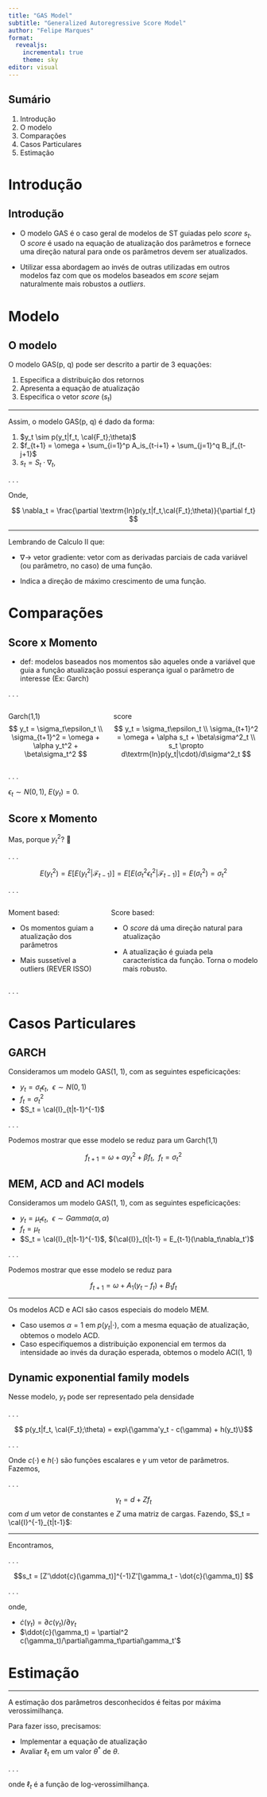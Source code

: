 ```yaml
---
title: "GAS Model"
subtitle: "Generalized Autoregressive Score Model"
author: "Felipe Marques"
format: 
  revealjs:
    incremental: true
    theme: sky
editor: visual
---
```


## Sumário

1)  Introdução
2)  O modelo
3)  Comparações
4)  Casos Particulares
5)  Estimação

# Introdução

## Introdução

-   O modelo GAS é o caso geral de modelos de ST guiadas pelo *score* $s_t$. O *score* é usado na equação de atualização dos parâmetros e fornece uma direção natural para onde os parâmetros devem ser atualizados.

-   Utilizar essa abordagem ao invés de outras utilizadas em outros modelos faz com que os modelos baseados em *score* sejam naturalmente mais robustos a *outliers*.

# Modelo

## O modelo

O modelo GAS(p, q) pode ser descrito a partir de 3 equações:

1)  Especifica a distribuição dos retornos
2)  Apresenta a equação de atualização
3)  Especifica o vetor *score* ($s_t$)

------------------------------------------------------------------------

Assim, o modelo GAS(p, q) é dado da forma:

1)  $y_t \sim p(y_t|f_t, \cal{F_t};\theta)$
2)  $f_{t+1} = \omega + \sum_{i=1}^p A_is_{t-i+1} + \sum_{j=1}^q B_jf_{t-j+1}$
3)  $s_t = S_t\cdot \nabla_t$,

. . .

Onde,

$$
\nabla_t = \frac{\partial \textrm{ln}p(y_t|f_t,\cal{F_t};\theta)}{\partial f_t}
$$

------------------------------------------------------------------------

Lembrando de Calculo II que:

-   $\nabla \rightarrow$ vetor gradiente: vetor com as derivadas parciais de cada variável (ou parâmetro, no caso) de uma função.

-   Indica a direção de máximo crescimento de uma função.


# Comparações

## Score x Momento

-   def: modelos baseados nos momentos são aqueles onde a variável que guia a função atualização possui esperança igual o parâmetro de interesse (Ex: Garch)

. . .

::: columns
::: column
Garch(1,1) $$
y_t = \sigma_t\epsilon_t \\
\sigma_{t+1}^2 = \omega + \alpha y_t^2 + \beta\sigma_t^2
$$
:::

::: column
score $$
y_t = \sigma_t\epsilon_t \\
\sigma_{t+1}^2 = \omega + \alpha s_t + \beta\sigma^2_t \\
s_t \propto d\textrm{ln}p(y_t|\cdot)/d\sigma^2_t
$$
:::
:::

. . .

$\epsilon_t \sim N(0,1)$, $E(y_t) = 0$.

## Score x Momento

Mas, porque $y_t^2$? 🤔

. . .

$$
E(y_t^2) = E[E(y_t^2|\mathcal{F}_{t-1})] = E[E(\sigma_t^2\epsilon_t^2|\mathcal{F}_{t-1})] = E(\sigma_t^2) = \sigma_t^2
$$

. . .

::: columns
::: column
Moment based:

-   Os momentos guiam a atualização dos parâmetros

-   Mais sussetível a outliers (REVER ISSO)
:::

::: column
Score based:

-   O *score* dá uma direção natural para atualização

-   A atualização é guiada pela característica da função. Torna o modelo mais robusto.
:::
:::

. . .

# Casos Particulares

## GARCH

Consideramos um modelo GAS(1, 1), com as seguintes espeficicações:

-   $y_t = \sigma_t\epsilon_t,~~\epsilon \sim N(0,1)$
-   $f_t = \sigma_t^2$
-   $S_t = \cal{I}_{t|t-1}^{-1}$

. . .

Podemos mostrar que esse modelo se reduz para um Garch(1,1)

$$
f_{t+1} = \omega + \alpha y_t^2 + \beta f_t, ~~ f_t = \sigma^2_t
$$

## MEM, ACD and ACI models

Consideramos um modelo GAS(1, 1), com as seguintes espeficicações:

-   $y_t = \mu_t\epsilon_t,~~\epsilon \sim Gamma(\alpha,\alpha)$
-   $f_t = \mu_t$
-   $S_t = \cal{I}_{t|t-1}^{-1}$, ${\cal{I}}_{t|t-1} = E_{t-1}(\nabla_t\nabla_t')$

. . .

Podemos mostrar que esse modelo se reduz para

$$
f_{t+1} = \omega + A_1(y_t - f_t) + B_1 f_t 
$$

------------------------------------------------------------------------

Os modelos ACD e ACI são casos especiais do modelo MEM.

-   Caso usemos $\alpha = 1$ em $p(y_t|\cdot)$, com a mesma equação de atualização, obtemos o modelo ACD.
-   Caso especifiquemos a distribuição exponencial em termos da intensidade ao invés da duração esperada, obtemos o modelo ACI(1, 1)

## Dynamic exponential family models

Nesse modelo, $y_t$ pode ser representado pela densidade

. . .

$$ p(y_t|f_t, \cal{F_t};\theta) = exp\{\gamma'y_t - c(\gamma) + h(y_t)\}$$

. . .

Onde $c(\cdot)$ e $h(\cdot)$ são funções escalares e $\gamma$ um vetor de parâmetros. Fazemos,

. . .

$$\gamma_t = d + Z f_t $$ com $d$ um vetor de constantes e $Z$ uma matriz de cargas. Fazendo, $S_t = \cal{I}^{-1}_{t|t-1}$:

------------------------------------------------------------------------

Encontramos,

. . .

$$s_t = [Z'\ddot{c}(\gamma_t)]^{-1}Z'[\gamma_t - \dot{c}(\gamma_t)] $$

. . .

onde,

-   $\dot{c}(\gamma_t) = \partial c(\gamma_t)/\partial\gamma_t$
-   $\ddot{c}(\gamma_t) = \partial^2 c(\gamma_t)/\partial\gamma_t\partial\gamma_t'$

# Estimação

------------------------------------------------------------------------

A estimação dos parâmetros desconhecidos é feitas por máxima verossimilhança.

Para fazer isso, precisamos:

-   Implementar a equação de atualização
-   Avaliar $\ell_t$ em um valor $\theta^*$ de $\theta$.

. . .

onde $\ell_t$ é a função de log-verossimilhança.
